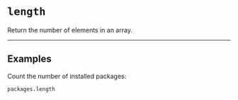 # `length`

Return the number of elements in an array.

---

## Examples

Count the number of installed packages:

```coffee
packages.length
```
